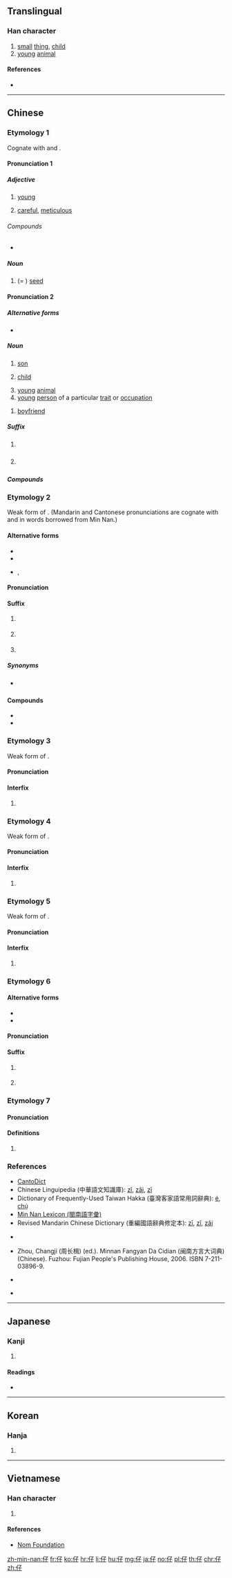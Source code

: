 ==Translingual==

===Han character===
{{Han char|rn=9|rad=人|as=03|sn=5|four=27247|canj=OND|ids=⿰亻子}}

# [[small]] [[thing]], [[child]]
# [[young]] [[animal]]

====References====
* {{Han ref|kx=0092.060|dkj=00367|dj=0195.090|hdz=10115.050|uh=4ED4|ud=20180|bh=A54A|bd=42314}}

----

==Chinese==
{{zh-forms}}

===Etymology 1===
Cognate with {{zh-l|子}} and {{zh-l|崽}}.
{{rfv-etymology|lang=zh}} <!-- Are all the definitions below of the same etymology? -->

====Pronunciation 1====
{{zh-pron
|m=zǐ
|c=zi2
|h=pfs=chṳ́
|mn=chú
|w=
|mc=2
|oc=2
|ma=
|cat=a,n
}}

=====Adjective=====
{{zh-adj}}

# {{lb|zh|domesticated animals or fowls}} [[young]]
#: {{zh-usex|仔雞|chick}}
# [[careful]], [[meticulous]]

======Compounds======
* {{zh-l|仔細}}

=====Noun=====
{{zh-noun}} {{tcx|Taiwan|lang=zh}}

# (= {{zh-l|籽}}) [[seed]]
#: {{zh-usex|菜仔 油|rape'''seed''' oil}}

====Pronunciation 2====
{{zh-pron
|m=zǎi
|c=zai2
|h=
|mn=
|w=
|mc=
|oc=
|ma=
|cat=noun,suffix
}}

=====Alternative forms=====
* {{zh-l|崽}}

=====Noun=====
{{zh-noun|mw=個}} {{tcx|regional|chiefly|Cantonese|lang=zh}}

# [[son]]
#: {{zh-usex|你 個 仔 真係 好 乖。|Your '''son''' is very well-behaved.|C}}
# [[child]]
#: {{zh-usex|男仔|boy|C}}
#: {{zh-usex|女{neoi5}仔|girl|C}}
# [[young]] [[animal]]
# [[young]] [[person]] of a particular [[trait]] or [[occupation]]
#: {{zh-usex|肥仔|[[fatty]]|C}}
#: {{zh-usex|打{daa2}工仔|young worker|C}}

{{zh-noun|mw=條}} {{tcx|Cantonese|lang=zh}}
# {{lb|zh|slang}} [[boyfriend]]

=====Suffix=====
{{zh-suf}} {{tcx|chiefly|Cantonese|lang=zh}}

# {{non-gloss definition|a diminutive suffix}}
#: {{zh-usex|凳仔|small stool|C}}
#: {{zh-usex|叔仔|brother-in-law (husband's younger brother)|C}}
# {{non-gloss definition|a suffix for single-syllable nouns}}
#: {{zh-usex|雀仔|a birdie|C}}

=====Compounds=====
{{der5
|{{zh-l|仔女}}
|{{zh-l|雀仔}}
|{{zh-l|男仔}}
|{{zh-l|女仔}}
|{{zh-l|傻仔}}
|{{zh-l|牛仔}}
|{{zh-l|肥仔}}
}}

===Etymology 2===
Weak form of {{zh-l|囝|tr=kiáⁿ, káⁿ}}. (Mandarin and Cantonese pronunciations are cognate with {{zh-l|子}} and {{zh-l|崽}} in words borrowed from Min Nan.)

====Alternative forms====
* {{zh-l|囝}}
* {{zh-l|兒}}
* {{sense|after a name or title, used endearingly, humorously or pejoratively}} {{zh-l|啊}}, {{zh-l|也}}

====Pronunciation====
{{zh-pron
|m=zǐ,zǎi,1nb=standard in Taiwan,2nb=standard in Mainland; variant in Taiwan
|c=zai2
|h=
|mn=á/ah
|w=
|mc=
|oc=
|ma=
|cat=suffix
}}

====Suffix====
{{zh-suf}} {{tcx|chiefly|Min Nan|lang=zh}}

# {{non-gloss definition|a diminutive suffix for nouns, adjectives or quantities}}
#: {{zh-usex|囡仔|child|tr=gín-'''á'''|MN}}
#: {{zh-usex|小叔仔|brother-in-law (husband's younger brother)|tr=sió-chek-'''á'''|MN}}
#: {{zh-usex|勻勻仔|slowly|tr=ûn-ûn-'''á'''|MN}}
#: {{zh-usex|小可仔|a little bit|tr=sió-khuá-'''á'''|MN}}
#: {{zh-usex|歌仔戲|{{w|Taiwanese opera}}}}
# {{non-gloss definition|a suffix that converts a verb or adjective into a noun}}
#: {{zh-usex|抿仔|brush|tr=bín-'''á'''|MN}}
#: {{zh-usex|矮仔|shorty|tr=é-'''á'''|MN}}
# {{non-gloss definition|a suffix placed after a name or title, used endearingly, humorously or pejoratively}}

=====Synonyms=====
* {{qualifier|Mandarin}} {{zh-l|子}}

====Compounds====
* {{zh-l|草仔粿|tr=chháu-á-kóe, chháu-á-ké}}
* {{zh-l|芋仔冰|tr=ō͘-á-peng}}

===Etymology 3===
Weak form of {{zh-l|佮|tr=kah, kap|and}}.

====Pronunciation====
{{zh-pron
|mn=á
|cat=interfix
}}

====Interfix====
{{zh-interfix}} {{tcx|Min Nan|lang=zh}}
# {{non-gloss definition|an interfix placed between two nouns to show the relationship between the two objects}}
#: {{zh-usex|翁仔某|husband '''and''' wife|tr=ang-'''á'''-bó͘}}

===Etymology 4===
Weak form of {{zh-l|百|tr=pah|hundred}}.

====Pronunciation====
{{zh-pron
|mn=á
|cat=interfix
}}

====Interfix====
{{zh-interfix}} {{tcx|Min Nan|lang=zh}}
# {{non-gloss definition|an interfix placed between two numbers to denote the value of 100, i.e. x {{lang|zh|仔}} y &#61; 100x + 10y}}
#: {{zh-usex|三仔五|three '''hundred''' fifty|tr=saⁿ-'''á'''-gō͘}}

===Etymology 5===
Weak form of {{zh-l|旦|tr=tòaⁿ|dawn}}.

====Pronunciation====
{{zh-pron
|mn=á/nà
|cat=interfix
}}

====Interfix====
{{zh-interfix}} {{tcx|Min Nan|lang=zh}}
# {{non-gloss definition|an interfix used limitedly in certain temporal location adverbs}}
#: {{zh-usex|今仔日|today|tr=kin-'''á'''-ji̍t}}
#: {{zh-usex|明仔早|today|tr=bîn-'''á'''-chài}}

===Etymology 6===

====Alternative forms====
* {{zh-l|兒}}
* {{zh-l|欸}}

====Pronunciation====
{{zh-pron
|h=pfs=é
|cat=suffix,n
}}

====Suffix====
{{zh-suf}} {{tcx|Hakka|lang=zh}}

# {{non-gloss definition|a suffix used after nouns}}
#: {{zh-usex|樹 仔|tree|tr=su-'''é'''|H}}
# {{non-gloss definition|a suffix that makes a derogatory slur}}
#: {{zh-usex|阿山 仔|[[Mainlander]]|tr=â-sân-'''é'''|H}}

===Etymology 7===

====Pronunciation====
{{zh-pron
|m=zī
|c=zi1
|h=
|mn=
|w=
|mc=1
|oc=1
|ma=
|cat=
}}

====Definitions====
{{zh-hanzi}}

# {{zh-only used in|仔肩}}

===References===
* [http://www.cantonese.sheik.co.uk/dictionary/characters/396/ CantoDict]
* Chinese Linguipedia (中華語文知識庫): [http://chinese-linguipedia.org/clk/search/%E4%BB%94/79508/177002 zǐ], [http://chinese-linguipedia.org/clk/search/%E4%BB%94/79508/300981 zǎi], [http://chinese-linguipedia.org/clk/search/%E4%BB%94/79508/357642 zī]
* Dictionary of Frequently-Used Taiwan Hakka (臺灣客家語常用詞辭典): [http://hakka.dict.edu.tw/hakkadict/result_detail.jsp?n_no=2618&soundtype=0&sample=%E4%BB%94 é], [http://hakka.dict.edu.tw/hakkadict/result_detail.jsp?n_no=14493&soundtype=0&sample=%E4%BB%94 chṳ́]
* [http://blgjilui.dict.edu.tw/jilui_result.jsp?phrase=%E5%9B%9D Min Nan Lexicon (閩南語字彙)]
* Revised Mandarin Chinese Dictionary (重編國語辭典修定本): [http://dict.revised.moe.edu.tw/cgi-bin/newDict/dict.sh?cond=%5E%A5J%24&pieceLen=50&fld=1&cat=&ukey=-1130347409&serial=2&recNo=0&op=f&imgFont=1 zī], [http://dict.revised.moe.edu.tw/cgi-bin/newDict/dict.sh?cond=%5E%A5J%24&pieceLen=50&fld=1&cat=&ukey=-1130347409&serial=2&recNo=1&op=f&imgFont=1 zǐ], [http://dict.revised.moe.edu.tw/cgi-bin/newDict/dict.sh?cond=%5E%A5J%24&pieceLen=50&fld=1&cat=&ukey=-1130347409&serial=2&recNo=2&op=f&imgFont=1 zǎi]
* {{qual|Min Nan}} {{thcwd|1310}}
* {{qual|Min Nan}} Zhou, Changji (周长楫) (ed.). Minnan Fangyan Da Cidian (闽南方言大词典) (Chinese). Fuzhou: Fujian People's Publishing House, 2006. ISBN 7-211-03896-9.
* {{qual|Min Nan}} {{thcwda|267}}
* {{qual|Min Nan}} {{thcwda|317}}

----

==Japanese==

===Kanji===
{{ja-kanji|grade=|rs=人03}}

# {{defn|lang=ja|sort=人03}}

====Readings====
* {{ja-readings|on=[[し]] (shi), [[さい]] (sai)|kun=[[たえる]] (taeru), [[こ]] (ko)}}

----

==Korean==

===Hanja===
{{ko-hanja|hangeul=자|rv=ja|mr=cha}}

# {{defn|lang=ko|sort=人03}}

----

==Vietnamese==

===Han character===
{{vi-hantu|[[tử]], [[tể]]|rs=人03}}

# {{defn|lang=vi|sort=人03}}

====References====
* [http://nomfoundation.org/common/nom_details.php?codepoint=4ed4 Nom Foundation]

[[zh-min-nan:仔]]
[[fr:仔]]
[[ko:仔]]
[[hr:仔]]
[[li:仔]]
[[hu:仔]]
[[mg:仔]]
[[ja:仔]]
[[no:仔]]
[[pl:仔]]
[[th:仔]]
[[chr:仔]]
[[zh:仔]]